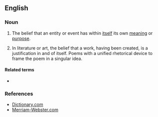 ==English==

===Noun===
{{en-noun|-}}

# The belief that an entity or event has within [[itself]] its own [[meaning]] or [[purpose]].
# {{label|en|arts}} In literature or art, the belief that a work, having been created, is a justification in and of itself. Poems with a unified rhetorical device to frame the poem in a singular idea.

====Related terms====
* {{l|en|autotelic}}

===References===
* [http://dictionary.reference.com/browse/autotelism Dictionary.com]
* [http://www.m-w.com/dictionary/autotelism Merriam-Webster.com]
